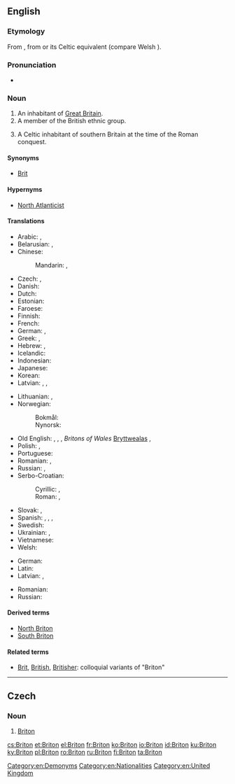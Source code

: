 ==English==
{{wikipedia|dab=Briton}}

===Etymology===
From {{etyl|fro|en}} {{term|Breton|lang=fro}}, from {{etyl|la|en}} {{term|Britto|lang=la}} or its Celtic equivalent (compare Welsh {{term|Brython|lang=cy}}).<!--''From Anglo-Saxon '''Bryton''' or '''Briton''', an inhabitant of Britain (or of Britany, which was sometimes used interchangeably with Britain). All these originate from the Ancient British *'''Brittānos''' (pl.'''Brittānī''').  The short form '''Brit''' (or '''Bryt''') apparently was used during the Saxon era.''-->

===Pronunciation===
* {{IPA|/ˈbrɪtən/|lang=en}}

===Noun===
{{en-noun}}

# An inhabitant of [[Great Britain]].
# A member of the British ethnic group.
# {{context|historical|lang=en}} A Celtic inhabitant of southern Britain at the time of the Roman conquest.

====Synonyms====
* [[Brit]]

====Hypernyms====
*[[North Atlanticist]]

====Translations====
{{trans-top|inhabitant of Great Britain}}
* Arabic: {{t|ar|بريطاني|m|tr=biriṭānī|sc=Arab}}, {{t|ar|بريطانية|f|tr=biriṭāníyya|sc=Arab}}
* Belarusian: {{t|be|брытанец|m|tr=brytánjec|sc=Cyrl}}, {{t|be|брытанка|f|tr=brytánka|sc=Cyrl}}
* Chinese:
*: Mandarin: {{t|cmn|英國人|sc=Hani}}, {{t+|cmn|英国人|tr=Yīngguórén|sc=Hani}}
* Czech: {{t+|cs|Brit|m}}, {{t+|cs|Britka|f}}
* Danish: {{t|da|brite}}
* Dutch: {{t+|nl|Brit|m}}
* Estonian: {{t+|et|britt}}
* Faroese: {{t|fo|breti|m}}
* Finnish: {{t+|fi|britti}}
* French: {{t+|fr|Britannique|m|f}}
* German: {{t+|de|Brite|m}}, {{t+|de|Britin|f}}
* Greek: {{t|el|Βρετανός|m}}, {{t|el|Βρετανή|f}}
* Hebrew: {{t|he|בריטי|m|tr=brit'i|sc=Hebr}}, {{t|he|בריטית|f|tr=brit'ít|sc=Hebr}}
* Icelandic: {{t|is|Breti|m}}
* Indonesian: {{t|id|orang Inggris}}
* Japanese: {{t+|ja|英国人|tr=えいこくじん, Eikokujin|sc=Jpan}}
* Korean: {{t|ko|영국 사람|tr=Yeongguk saram|sc=Kore}}
* Latvian: {{t|lv|brits|m}}, {{t|lv|briti|m-p}}, {{t|lv|britiete|f}}
{{trans-mid}}
* Lithuanian: {{t+|lt|britas|m}}, {{t+|lt|britė|f}}
* Norwegian:
*: Bokmål: {{t+|no|brite|m}}
*: Nynorsk: {{t|nn|brite|m}}
* Old English: {{t|ang|Bryt|m}}, {{t|ang|Brytas|m-p}}, {{t|ang|Bryttas|m}}, ''Britons of Wales'' [[Bryttwealas]] {{g|m-p}}, {{t|ang|Bryttwalas|m-p}}
* Polish: {{t+|pl|Brytyjczyk|m}}, {{t+|pl|Brytyjka|f}}
* Portuguese: {{t+|pt|bretão|m}}
* Romanian: {{t+|ro|britanic|m}}, {{t+|ro|britanică|f}}
* Russian: {{t+|ru|британец|m|tr=británec|sc=Cyrl}}, {{t+|ru|британка|f|tr=británka|sc=Cyrl}}
* Serbo-Croatian:
*: Cyrillic: {{t|sh|Бритонац|m|sc=Cyrl}}, {{t|sh|Британац|m|sc=Cyrl}}
*: Roman: {{t|sh|Britonac|m}}, {{t+|sh|Britanac|m}}
* Slovak: {{t|sk|Brit|m}}, {{t|sk|Britka|f}}
* Spanish: {{t+|es|británico|m}}, {{t+|es|británica|f}}, {{t+|es|británicos|m-p}}, {{t+|es|británicas|f-p}}
* Swedish: {{t+|sv|britt|c}}
* Ukrainian: {{t|uk|британець|m|tr=brytánecʹ|sc=Cyrl}}, {{t|uk|британка|f|tr=brytánka|sc=Cyrl}}
* Vietnamese: {{t|vi|người Anh}}
* Welsh: {{t|cy|Brython}}
{{trans-bottom}}

{{trans-top|a Celtic inhabitant of southern Britain at the time of the Roman conquest}}
* German: {{t+|de|Britannier|m}}
* Latin: {{t-needed|la}}
* Latvian: {{t|lv|brits|m}}, {{t|lv|briti|f-p}}
{{trans-mid}}
* Romanian: {{t|ro|britonici|m-p}}
* Russian: {{t+|ru|бритт|m|tr=britt|sc=Cyrl}}
{{trans-bottom}}

====Derived terms====
* [[North Briton]]
* [[South Briton]]

====Related terms====
* [[Brit]], [[British]], [[Britisher]]: colloquial variants of "Briton"

[[Category:en:Demonyms]]
[[Category:en:Nationalities]]
[[Category:en:United Kingdom]]

----

==Czech==

===Noun===
{{cs-noun|g=m}}

# [[#English|Briton]] {{gloss|historical: Celtic inhabitant of southern Britain at the time of the Roman conquest}}

[[cs:Briton]]
[[et:Briton]]
[[el:Briton]]
[[fr:Briton]]
[[ko:Briton]]
[[io:Briton]]
[[id:Briton]]
[[ku:Briton]]
[[ky:Briton]]
[[pl:Briton]]
[[ro:Briton]]
[[ru:Briton]]
[[fi:Briton]]
[[ta:Briton]]